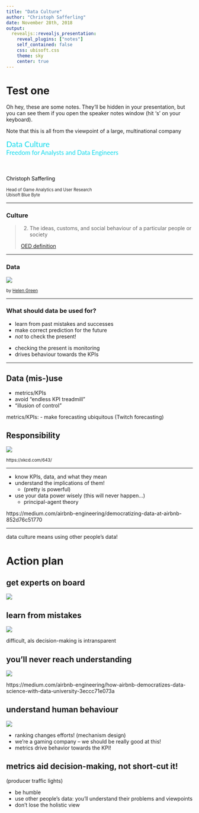 ```yaml
---
title: "Data Culture"
author: "Christoph Safferling"  
date: November 28th, 2018
output: 
  revealjs::revealjs_presentation:
    reveal_plugins: ["notes"]
    self_contained: false
    css: ubisoft.css
    theme: sky
    center: true
---
```


# Test one

<aside class="notes">
Oh hey, these are some notes. They'll be hidden in your presentation, but you can see them if you open the speaker notes window (hit 's' on your keyboard).
</aside>

Note that this is all from the viewpoint of a large, multinational company


<p style="color: #13DAEC; font-family: 'Lato', sans-serif; font-size: 150%; margin: 0 0 10% 0;">
  Data Culture<br />
  <span style="font-size: 80%;">Freedom for Analysts and Data Engineers</span>
</p>

<p style="font-size: 100%; color: #000000;">
  Christoph Safferling
</p>
<p style="font-size: 80%; margin: 3% 0 0 0; color: #222222;">
  Head of Game Analytics and User Research<br/ > 
  Ubisoft Blue Byte
</p>

***

### Culture

> (2) The ideas, customs, and social behaviour of a particular people or society  
>   
> [OED definition](https://en.oxforddictionaries.com/definition/culture)

***

### Data

![](data-culture_files/img/different-faces-of-david-bowie.gif)

<small>by [Helen Green](http://dollychops.tumblr.com/image/107517113745)</small>

***

### What should data be used for?

- learn from past mistakes and successes
- make correct prediction for the future
- *not* to check the present!

<aside class="notes">
- checking the present is monitoring
- drives behaviour towards the KPIs
</aside>

---

## Data (mis-)use 

- metrics/KPIs 
- avoid "endless KPI treadmill"
- "illusion of control"

<aside class="notes">
metrics/KPIs: 
- make forecasting ubiquitous (Twitch forecasting)
</aside>


## Responsibility

![](./data-culture_files/img/ohm.png)

<small>https://xkcd.com/643/</small>

***

- know KPIs, data, and what they mean
- understand the implications of them! 
    - (pretty is powerful)
- use your data power wisely (this will never happen...)
    - principal-agent theory

<aside class="notes">
https://medium.com/airbnb-engineering/democratizing-data-at-airbnb-852d76c51770
</aside>

***

data culture means using other people's data! 



# Action plan 

## get experts on board

![](./data-culture_files/img/clueless-dog.png)


## learn from mistakes 

![](data-culture_files/img/you-had-one-job-cities-skylines.jpg)

<aside class="notes">
difficult, als decision-making is intransparent
</aside>


## you'll never reach understanding

![](./data-culture_files/img/yes-no-maybe.gif)

<aside class="notes">
https://medium.com/airbnb-engineering/how-airbnb-democratizes-data-science-with-data-university-3eccc71e073a
</aside>


## understand human behaviour

![](./data-culture_files/img/psychiatrist-no-friends.jpg)

<aside class="notes">
- ranking changes efforts! (mechanism design)
- we’re a gaming company – we should be really good at this! 
- metrics drive behavior towards the KPI!
</aside>

## metrics aid decision-making, not short-cut it!

<aside class="notes">
(producer traffic lights)
</aside>

- be humble
- use other people's data: you'll understand their problems and viewpoints
- don't lose the holistic view




